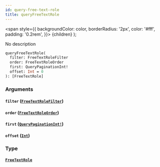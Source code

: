 ```yaml
---
id: query-free-text-role
title: queryFreeTextRole
---
```


<span
style={{
      backgroundColor: color,
      borderRadius: '2px',
      color: '#fff',
      padding: '0.2rem',
    }}>
{children}
</span>
);

No description

```graphql
queryFreeTextRole(
  filter: FreeTextRoleFilter
  order: FreeTextRoleOrder
  first: QueryPaginationInt!
  offset: Int = 0
): [FreeTextRole]

```

### Arguments

#### `filter` ([`FreeTextRoleFilter`](/docs/schema/inputs/free-text-role-filter))

#### `order` ([`FreeTextRoleOrder`](/docs/schema/inputs/free-text-role-order))

#### `first` ([`QueryPaginationInt!`](/docs/schema/scalars/query-pagination-int))

#### `offset` ([`Int`](/docs/schema/scalars/int))

### Type

#### [`FreeTextRole`](/docs/schema/objects/free-text-role)
